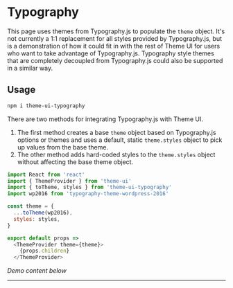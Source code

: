 

# Typography

This page uses themes from Typography.js to populate the `theme` object.
It's not currently a 1:1 replacement for all styles provided by Typography.js,
but is a demonstration of how it could fit in with the rest of Theme UI for users who
want to take advantage of Typography.js.
Typography style themes that are completely decoupled from Typography.js could also be supported in a similar way.

## Usage

```sh
npm i theme-ui-typography
```

There are two methods for integrating Typography.js with Theme UI.

1. The first method creates a base `theme` object based on Typography.js options or themes and uses a default, static `theme.styles` object to pick up values from the base theme.
2. The other method adds hard-coded styles to the `theme.styles` object without affecting the base theme object.

```js
import React from 'react'
import { ThemeProvider } from 'theme-ui'
import { toTheme, styles } from 'theme-ui-typography'
import wp2016 from 'typography-theme-wordpress-2016'

const theme = {
  ...toTheme(wp2016),
  styles: styles,
}

export default props =>
  <ThemeProvider theme={theme}>
    {props.children}
  </ThemeProvider>
```

*Demo content below*

---

<Lorem />
